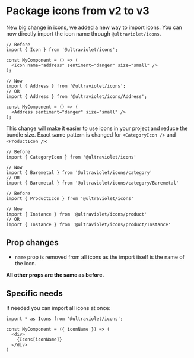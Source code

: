 
<Meta title="Icons/Migrations/Package icons from v2 to v3" />

# Package icons from v2 to v3

New big change in icons, we added a new way to import icons. You can now directly import the icon name through `@ultraviolet/icons`.

```tsx
// Before
import { Icon } from '@ultraviolet/icons';

const MyComponent = () => (
  <Icon name="address" sentiment="danger" size="small" />
);
```

```tsx
// Now
import { Address } from '@ultraviolet/icons';
// OR
import { Address } from '@ultraviolet/icons/Address';

const MyComponent = () => (
  <Address sentiment="danger" size="small" />
);
```

This change will make it easier to use icons in your project and reduce the bundle size.
Exact same pattern is changed for `<CategoryIcon />` and `<ProductIcon />`:

```tsx
// Before
import { CategoryIcon } from '@ultraviolet/icons'

// Now
import { Baremetal } from '@ultraviolet/icons/category'
// OR
import { Baremetal } from '@ultraviolet/icons/category/Baremetal'
```

```tsx
// Before
import { ProductIcon } from '@ultraviolet/icons'

// Now
import { Instance } from '@ultraviolet/icons/product'
// OR
import { Instance } from '@ultraviolet/icons/product/Instance'
```

## Prop changes

- `name` prop is removed from all icons as the import itself is the name of the icon.

**All other props are the same as before.**

## Specific needs

If needed you can import all icons at once:

```tsx
import * as Icons from '@ultraviolet/icons';

const MyComponent = ({ iconName }) => (
  <div>
    {Icons[iconName]}
  </div>
)
```
